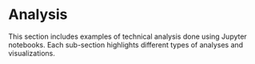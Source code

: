 # Analysis

This section includes examples of technical analysis done using Jupyter notebooks.
Each sub-section highlights different types of analyses and visualizations.

